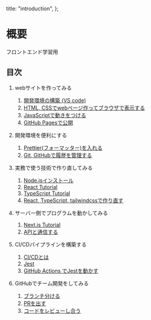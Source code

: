   title: "introduction",
};

# 概要

フロントエンド学習用

## 目次

1. webサイトを作ってみる

   1. [開発環境の構築 (VS code)]()
   1. [HTML, CSSでwebページ作ってブラウザで表示する]()
   1. [JavaScriptで動きをつける]()
   1. [GitHub Pagesで公開]()

1. 開発環境を便利にする

   1. [Prettier(フォーマッター)を入れる]()
   1. [Git, GitHubで履歴を管理する]()

1. 実務で使う技術で作り直してみる

   1. [Node.jsインストール]()
   1. [React Tutorial]()
   1. [TypeScript Tutorial]()
   1. [React, TypeScript, tailwindcssで作り直す]()

1. サーバー側でプログラムを動かしてみる

   1. [Next.js Tutorial]()
   1. [APIと通信する]()

1. CI/CDパイプラインを構築する

   1. [CI/CDとは]()
   1. [Jest]()
   1. [GitHub Actions でJestを動かす]()

1. GitHubでチーム開発をしてみる
   1. [ブランチ分ける]()
   1. [PRを出す]()
   1. [コードをレビューし合う]()
